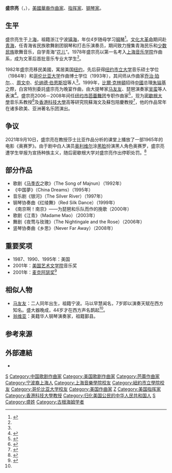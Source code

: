 '''盛宗亮'''（{{lang-en|Bright Sheng}}，{{bd|1955年|12月6日}}），[[美籍华人|美國華裔]][[作曲家|作曲家]]、[[指挥家|指挥家]]、[[钢琴家|钢琴家]]。

==生平==
盛宗亮生于[[上海市|上海]]，祖籍浙江宁波[[镇海县|镇海]]，年仅4岁随母学习[[钢琴|钢琴]]<ref name="sheng">{{cite web | language=zh | url=http://brightsheng.com/Press/%E7%9B%9B%E5%AE%97%E4%BA%AE%E7%AE%80%E5%8E%862017%EF%BC%8C3000%E5%AD%97.pdf | title=盛宗亮简历 | publisher=Bright Sheng | year=2017 | access-date=2017-07-21 | archive-date=2017-12-08 | archive-url=https://web.archive.org/web/20171208210852/http://brightsheng.com/Press/%E7%9B%9B%E5%AE%97%E4%BA%AE%E7%AE%80%E5%8E%862017%EF%BC%8C3000%E5%AD%97.pdf | dead-url=no }}</ref>。[[文化大革命|文化大革命]]期间赴[[青海|青海]]，任青海省民族歌舞剧团钢琴和打击乐演奏员，期间致力搜集青海民乐和[[少数民族|少数民族]]歌舞音乐，自学青海“[[花儿|花儿]]”。1978年盛宗亮以第一名考入[[上海音乐学院|上海音乐学院]]作曲系，成为文革后首批音乐专业大学生<ref name="sheng"/>。

1982年盛宗亮移民美國，寓居美国[[纽约|纽约]]，先后获得[[纽约市立大学|纽约市立大学]]音乐硕士学位（1984年）和[[哥伦比亚大学|哥伦比亚大学]]作曲博士学位（1993年），其间师从作曲家[[乔治·珀尔|乔治·珀尔]]、{{le|雨果·韦斯戈尔|Hugo Weisgall}}、[[周文中|周文中]]、[[伦纳德·伯恩斯坦|伦纳德·伯恩斯坦]]等人<ref name="sheng"/>。1999年，[[比爾·克林頓|比爾·克林頓]]招待[[中華人民共和國|中國]]总理[[朱镕基|朱镕基]]之際，白宮特別委託盛宗亮为晚宴作曲，由大提琴家[[马友友|马友友]]、琵琶演奏家[[吴蛮|吴蛮]]等人表演<ref name="sheng ma">{{cite web |language=en |url=https://www.washingtonpost.com/archive/lifestyle/1999/04/09/a-friendly-dinner-in-unfriendly-times/3ffe00a7-53e9-48aa-950a-3bd68b78eb5c/?utm_term=.0e9e886db36b |title=A Friendly Dinner in Unfriendly Times |publisher=Washington Post |date=1999-04-09 |accessdate=2017-07-21 |archive-date=2018-10-24 |archive-url=https://web.archive.org/web/20181024112926/https://www.washingtonpost.com/archive/lifestyle/1999/04/09/a-friendly-dinner-in-unfriendly-times/3ffe00a7-53e9-48aa-950a-3bd68b78eb5c/ |dead-url=no }}</ref>。盛宗亮2006－2008年间任[[纽约市芭蕾舞团|纽约市芭蕾舞团]]专职作曲家<ref>{{cite web | language=en | url=https://www.nycballet.com/Explore/Our-History/NYCB-Chronology/2000-2009.aspx | title=NYCB - 2000-2009 | publisher=New York City Ballet | accessdate=2017-07-21 | archive-date=2020-06-07 | archive-url=https://web.archive.org/web/20200607233641/https://www.nycballet.com/Explore/Our-History/NYCB-Chronology/2000-2009.aspx | dead-url=no }}</ref>，现为[[密歇根大學|密歇根大學]]音乐系教授<ref>{{cite web | language=en | url=http://www.music.umich.edu/faculty_staff/bio.php?u=&lname=sheng&fname=bright | title=Bright Sheng. Leonard Bernstein Distinguished University Professor of Composition | publisher=University of Michigan | accessdate=2017-07-21 | archive-date=2017-07-01 | archive-url=https://web.archive.org/web/20170701233807/http://www.music.umich.edu/faculty_staff/bio.php?u=&lname=sheng&fname=bright | dead-url=no }}</ref>及[[香港科技大學|香港科技大學]]高等研究院蘇海文及蘇包陪慶教授<ref>{{cite web | language=en | url=http://ias.ust.hk/web/ias/eng/people_detail.php?id=62&catid=2&sid=11 | title=IAS Helmut & Anna Pao Sohmen Professor-at-Large | publisher=HKUST | accessdate=2018-09-10 | archive-date=2020-08-26 | archive-url=https://web.archive.org/web/20200826183106/http://ias.ust.hk/web/ias/eng/people_detail.php?id=62&catid=2&sid=11 | dead-url=no }}</ref>，他的作品常年在诸多欧美、亚洲著名乐团演出。

==争议==
2021年9月10日，盛宗亮在教授莎士比亚作品分析的课堂上播放了一部1965年的电影《奥赛罗》。由于剧中白人演员[[劳伦斯·奥利维尔|奥利维尔]]涂[[黑脸扮装|黑脸]]扮演黑人角色奥赛罗，盛宗亮遭学生举报为宣扬种族主义，随后密歇根大学对盛宗亮作出停职处罚。<ref>{{cite web | language=en | url=https://www.michigandaily.com/news/academics/following-blackface-incident-professor-bright-sheng-takes-step-back-from-teaching-smtd-composition-course/ | title=Following blackface incident, Professor Bright Sheng takes step back from teaching SMTD composition course | publisher=The Michigan Daily | accessdate=2021-10-10 | archive-date=2021-12-29 | archive-url=https://web.archive.org/web/20211229213104/https://www.michigandaily.com/news/academics/following-blackface-incident-professor-bright-sheng-takes-step-back-from-teaching-smtd-composition-course/ | dead-url=no }}</ref>

== 部分作品 ==
* 歌剧《[[莱拉和玛吉努|马季农]]之歌》（The Song of Majnun）（1992年）
* 《中国夢》（China Dreams）（1995年）
* 音乐剧《银河》（The Silver River）（1997年）
* 钢琴协奏曲《红绫舞》（Red Silk Dance）（1999年）
* 《南京啊！南京》——为琵琶和乐队而作的挽歌（2000年）
* 歌剧《江青》（Madame Mao）（2003年）
* 舞剧《夜莺与玫瑰》（The Nightingale and the Rose）（2006年）
* 竖琴协奏曲《乡思》（Never Far Away）（2008年）

== 重要奖项 ==
* 1987、1990、1995年：美国{{le|国家艺术基金会奖|National Endowment for the Arts}}
* 2001年：[[美国艺术文学院|美国艺术文学院]]音乐奖
* 2001年：[[麦克阿瑟奖|麦克阿瑟奖]]<ref>{{cite web | language=en | url=https://www.macfound.org/fellows/674/ | title=Bright Sheng — MacArthur Foundation | date=2001-10-01 | accessdate=2017-07-21 | archive-date=2015-09-12 | archive-url=https://web.archive.org/web/20150912110302/https://www.macfound.org/fellows/674/ | dead-url=no }}</ref>

==相似人物==
* [[马友友|马友友]]：二人同年出生，祖籍宁波。马以早慧闻名，7岁即以演奏天赋在西方知名。盛大器晚成，44岁才在西方声名鹊起<ref name="sheng ma"/>。
* [[翁维亚|翁维亚]]：美籍华人钢琴演奏家，祖籍鄞县。

==参考来源==
{{reflist}}

== 外部連結 ==
* {{official website|http://www.brightsheng.com/}}{{language icon|en}}

{{authority control}}
{{DEFAULTSORT:Sheng}}
[[Category:镇海县人|S]]
[[Category:中国歌剧作曲家|Category:中国歌剧作曲家]]
[[Category:美国歌剧作曲家|Category:美国歌剧作曲家]]
[[Category:芭蕾作曲家|Category:芭蕾作曲家]]
[[Category:宁波裔上海人|Category:宁波裔上海人]]
[[Category:上海音樂學院校友|Category:上海音樂學院校友]]
[[Category:紐約市立學院校友|Category:紐約市立學院校友]]
[[Category:哥伦比亚大学校友|Category:哥伦比亚大学校友]]
[[Category:美国作曲家|Category:美国作曲家]]
[[Category:骆驼桥盛氏|Z]]
[[Category:美国指挥家|Category:美国指挥家]]
[[Category:香港科技大學教授|Category:香港科技大學教授]]
[[Category:归化美国公民的中华人民共和国人|Category:归化美国公民的中华人民共和国人]]
[[Category:宁波裔美国人|S]]
[[Category:盛姓|Category:盛姓]]
[[Category:古根海姆学者|Category:古根海姆学者]]